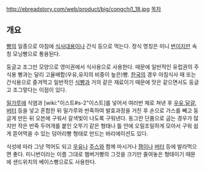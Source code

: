 http://ebreadstory.com/web/product/big/congchi1_18.jpg
[[목차]]
== 개요 ==
[[빵]]의 일종으로 아침에 [[식사]]대용이나 간식 등으로 먹는다. 정식 명칭은 미니 [[번]]이지만 속칭 모닝빵으로 통용된다.

둥글고 조그만 모양으로 영미권에서 식사용으로 사용한다. 때문에 일반적인 유럽권의 주식용 빵과는 달리 고율배합(우유,유지의 비중이 높은)빵. [[한국]]의 경우 아침식사 때 또는 간식용으로 즐겨먹고 일반적인 [[식빵]]과 거의 같은 재료이기 때문에 맛은 같으면서도 둥글고 조그맣다는 이점이 있다. 

[[밀가루]]에 식염과 [wiki:"이스트#s-2"이스트]를 넣어서 여러번 체로 쳐낸 후 [[우유]],[[달걀]], [[버터]] 등을 넣고 혼합한 뒤 밀가루와 반죽하여 발효과정을 거친 후 손으로 가스를 빼고 둥글게 만든 뒤 오븐에 구워서 갈색빛이 나도록 구워낸다. 동그란 단품으로 굽는 경우가 많지만 작은 반죽 두어개를 붙인 오뚜기 같은 형태나 틀 안에 오밀조밀하게 모아서 구워 쉽게 뜯어먹을 수 있는 덩어리빵 형태로 만드는 바리에이션도 있다.

식성에 따라 그냥 먹어도 되고 [[우유]]나 [[주스]]와 함께 마시거나 [[잼]]이나 [[버터]] 등에 발라먹으면 좋다. 미니번이라는 이름 그대로 햄버거빵의 그것을 크기만 줄여놓은 형태이기 때문에 샌드위치의 베이스빵으로도 사용한다.
